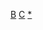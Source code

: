 {{asbox
|image=Noteicon3.svg
|category=古典音樂作曲家小作品
|subject=與[[古典音樂]][[作曲家]]相關的
|name=Template:古典音樂作曲家小作品
}}<noinclude>
[[Category:音樂小作品模板|B]][[Category:藝術家小作品模板|C]][[Category:古典音樂作曲家小作品|*]]
</noinclude>